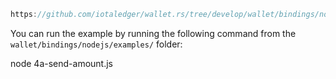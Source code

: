 ```js reference
https://github.com/iotaledger/wallet.rs/tree/develop/wallet/bindings/nodejs/examples/4a-send-amount.js
```

You can run the example by running the following command from the `wallet/bindings/nodejs/examples/` folder:

<CodeBlock className="language-bash">
    node 4a-send-amount.js
</CodeBlock>
